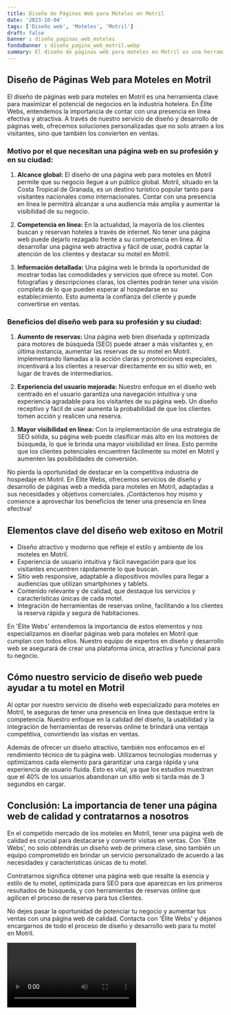 ```yaml
---
title: Diseño de Páginas Web para Moteles en Motril
date: '2023-10-04'
tags: ['Diseño web', 'Moteles', 'Motril']
draft: false
banner : diseño_paginas_web_moteles
fondoBanner : diseño_pagina_web_motril.webp
summary: El diseño de páginas web para moteles en Motril es una herramienta clave para maximizar el potencial de negocios en la industria hotelera. En Élite Webs, entendemos la importancia de contar con una presencia en línea efectiva y atractiva. A través de nuestro servicio de diseño y desarrollo de páginas web, ofrecemos soluciones personalizadas que no solo atraen a los visitantes, sino que también los convierten en ventas.
---
```


## Diseño de Páginas Web para Moteles en Motril

El diseño de páginas web para moteles en Motril es una herramienta clave para maximizar el potencial de negocios en la industria hotelera. En Élite Webs, entendemos la importancia de contar con una presencia en línea efectiva y atractiva. A través de nuestro servicio de diseño y desarrollo de páginas web, ofrecemos soluciones personalizadas que no solo atraen a los visitantes, sino que también los convierten en ventas.

### Motivo por el que necesitan una página web en su profesión y en su ciudad:

1. **Alcance global:** El diseño de una página web para moteles en Motril permite que su negocio llegue a un público global. Motril, situado en la Costa Tropical de Granada, es un destino turístico popular tanto para visitantes nacionales como internacionales. Contar con una presencia en línea le permitirá alcanzar a una audiencia más amplia y aumentar la visibilidad de su negocio.

2. **Competencia en línea:** En la actualidad, la mayoría de los clientes buscan y reservan hoteles a través de internet. No tener una página web puede dejarlo rezagado frente a su competencia en línea. Al desarrollar una página web atractiva y fácil de usar, podrá captar la atención de los clientes y destacar su motel en Motril.

3. **Información detallada:** Una página web le brinda la oportunidad de mostrar todas las comodidades y servicios que ofrece su motel. Con fotografías y descripciones claras, los clientes podrán tener una visión completa de lo que pueden esperar al hospedarse en su establecimiento. Esto aumenta la confianza del cliente y puede convertirse en ventas.

### Beneficios del diseño web para su profesión y su ciudad:

1. **Aumento de reservas:** Una página web bien diseñada y optimizada para motores de búsqueda (SEO) puede atraer a más visitantes y, en última instancia, aumentar las reservas de su motel en Motril. Implementando llamadas a la acción claras y promociones especiales, incentivará a los clientes a reservar directamente en su sitio web, en lugar de través de intermediarios.

2. **Experiencia del usuario mejorada:** Nuestro enfoque en el diseño web centrado en el usuario garantiza una navegación intuitiva y una experiencia agradable para los visitantes de su página web. Un diseño receptivo y fácil de usar aumenta la probabilidad de que los clientes tomen acción y realicen una reserva.

3. **Mayor visibilidad en línea:** Con la implementación de una estrategia de SEO sólida, su página web puede clasificar más alto en los motores de búsqueda, lo que le brinda una mayor visibilidad en línea. Esto permite que los clientes potenciales encuentren fácilmente su motel en Motril y aumenten las posibilidades de conversión.

No pierda la oportunidad de destacar en la competitiva industria de hospedaje en Motril. En Élite Webs, ofrecemos servicios de diseño y desarrollo de páginas web a medida para moteles en Motril, adaptadas a sus necesidades y objetivos comerciales. ¡Contáctenos hoy mismo y comience a aprovechar los beneficios de tener una presencia en línea efectiva!

<GifSeo />

<Cta />

## Elementos clave del diseño web exitoso en Motril

- Diseño atractivo y moderno que refleje el estilo y ambiente de los moteles en Motril.
- Experiencia de usuario intuitiva y fácil navegación para que los visitantes encuentren rápidamente lo que buscan.
- Sitio web responsive, adaptable a dispositivos móviles para llegar a audiencias que utilizan smartphones y tablets.
- Contenido relevante y de calidad, que destaque los servicios y características únicas de cada motel.
- Integración de herramientas de reservas online, facilitando a los clientes la reserva rápida y segura de habitaciones.

En 'Élite Webs' entendemos la importancia de estos elementos y nos especializamos en diseñar páginas web para moteles en Motril que cumplan con todos ellos. Nuestro equipo de expertos en diseño y desarrollo web se asegurará de crear una plataforma única, atractiva y funcional para tu negocio.

## Cómo nuestro servicio de diseño web puede ayudar a tu motel en Motril

Al optar por nuestro servicio de diseño web especializado para moteles en Motril, te aseguras de tener una presencia en línea que destaque entre la competencia. Nuestro enfoque en la calidad del diseño, la usabilidad y la integración de herramientas de reservas online te brindará una ventaja competitiva, convirtiendo las visitas en ventas.

Además de ofrecer un diseño atractivo, también nos enfocamos en el rendimiento técnico de tu página web. Utilizamos tecnologías modernas y optimizamos cada elemento para garantizar una carga rápida y una experiencia de usuario fluida. Esto es vital, ya que los estudios muestran que el 40% de los usuarios abandonan un sitio web si tarda más de 3 segundos en cargar.

## Conclusión: La importancia de tener una página web de calidad y contratarnos a nosotros

En el competido mercado de los moteles en Motril, tener una página web de calidad es crucial para destacarse y convertir visitas en ventas. Con 'Élite Webs', no solo obtendrás un diseño web de primera clase, sino también un equipo comprometido en brindar un servicio personalizado de acuerdo a las necesidades y características únicas de tu motel.

Contratarnos significa obtener una página web que resalte la esencia y estilo de tu motel, optimizada para SEO para que aparezcas en los primeros resultados de búsqueda, y con herramientas de reservas online que agilicen el proceso de reserva para tus clientes.

No dejes pasar la oportunidad de potenciar tu negocio y aumentar tus ventas con una página web de calidad. Contacta con 'Élite Webs' y déjanos encargarnos de todo el proceso de diseño y desarrollo web para tu motel en Motril.

<Video />

<CtaBot job='Moteles' city='Motril'/>

<Gmaps query='Motril+españa+maps' />